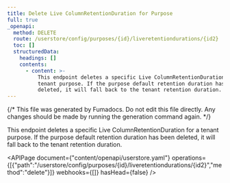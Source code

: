 ```yaml
---
title: Delete Live ColumnRetentionDuration for Purpose
full: true
_openapi:
  method: DELETE
  route: /userstore/config/purposes/{id}/liveretentiondurations/{id2}
  toc: []
  structuredData:
    headings: []
    contents:
      - content: >-
          This endpoint deletes a specific Live ColumnRetentionDuration for a
          tenant purpose. If the purpose default retention duration has been
          deleted, it will fall back to the tenant retention duration.
---
```


{/* This file was generated by Fumadocs. Do not edit this file directly. Any changes should be made by running the generation command again. */}

This endpoint deletes a specific Live ColumnRetentionDuration for a tenant purpose. If the purpose default retention duration has been deleted, it will fall back to the tenant retention duration.

<APIPage document={"content/openapi/userstore.yaml"} operations={[{"path":"/userstore/config/purposes/{id}/liveretentiondurations/{id2}","method":"delete"}]} webhooks={[]} hasHead={false} />